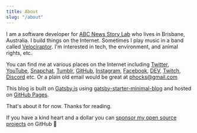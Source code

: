 ```yaml
---
title: About
slug: "/about"
---
```


I am a software developer for [ABC News Story Lab](https://news.abc.net.au) who lives in Brisbane, Australia. I build things on the Internet. Sometimes I play music in a band called [Velociraptor](https://open.spotify.com/artist/2oaH5gF2m6OPgZ3vuEUrPH). I'm interested in tech, the environment, and animal rights, etc.

You can find me at various places on the Internet including [Twitter](https://twitter.com/phocks), [YouTube](https://www.youtube.com/channel/UCdFaHY7gBbp9m9xGF0mwqFg), [Snapchat](https://www.snapchat.com/add/phocksx), [Tumblr](http://phocks.tumblr.com), [GitHub](https://github.com/phocks), [Instagram](http://instagram.com/phocks), [Facebook](https://facebook.com/phocks), [DEV](https://dev.to/phocks), [Twitch](https://twitch.tv/phocksx), [Discord](https://discord.gg/EP4K7YsNtc) etc. Or a plain old email would be great at [phocks@gmail.com](mailto:phocks@gmail.com)

This blog is built on [Gatsby.js](https://www.gatsbyjs.com/) using [gatsby-starter-minimal-blog](https://github.com/LekoArts/gatsby-starter-minimal-blog) and hosted on [GitHub Pages](https://pages.github.com/).

That's about it for now. Thanks for reading.

If you have a kind heart and a dollar you can <a href="https://github.com/sponsors/phocks">sponsor my open source projects</a> on GitHub 🙏
